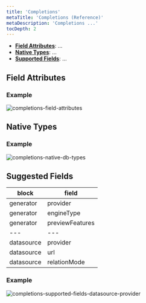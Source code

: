 ```yaml
---
title: 'Completions'
metaTitle: 'Completions (Reference)'
metaDescription: 'Completions ...'
tocDepth: 2
---
```


<TopBlock>

- [**Field Attributes**](#field-attributes): ...
- [**Native Types**](#native-types): ...
- [**Supported Fields**](#supported-fields): ...

</TopBlock>

## Field Attributes

### Example
![completions-field-attributes](completion-field-attributes.png)

## Native Types

### Example
![completions-native-db-types](completion-native-db-types.png)

## Suggested Fields
| block      | field           |
| ---------- | --------------- |
| generator  | provider        |
| generator  | engineType      |
| generator  | previewFeatures |
| ---        | ---             |
| datasource | provider        |
| datasource | url             |
| datasource | relationMode    |

### Example
![completions-supported-fields-datasource-provider](completion-datasource-provider-fields.png)